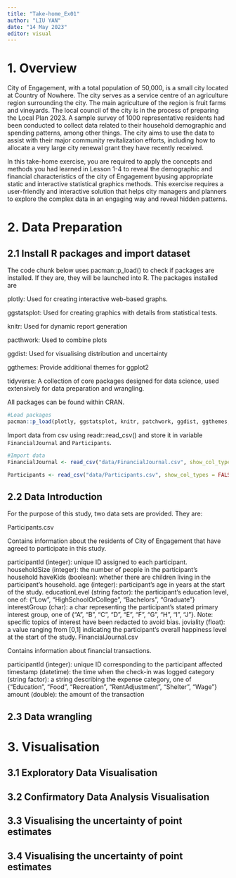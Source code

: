 ```yaml
---
title: "Take-home_Ex01"
author: "LIU YAN"
date: "14 May 2023"
editor: visual
---
```


# 1. Overview

City of Engagement, with a total population of 50,000, is a small city located at Country of Nowhere. The city serves as a service centre of an agriculture region surrounding the city. The main agriculture of the region is fruit farms and vineyards. The local council of the city is in the process of preparing the Local Plan 2023. A sample survey of 1000 representative residents had been conducted to collect data related to their household demographic and spending patterns, among other things. The city aims to use the data to assist with their major community revitalization efforts, including how to allocate a very large city renewal grant they have recently received.

In this take-home exercise, you are required to apply the concepts and methods you had learned in Lesson 1-4 to reveal the demographic and financial characteristics of the city of Engagement byusing appropriate static and interactive statistical graphics methods. This exercise requires a user-friendly and interactive solution that helps city managers and planners to explore the complex data in an engaging way and reveal hidden patterns.

# 2. Data Preparation

## 2.1  Install R packages and import dataset

The code chunk below uses pacman::p_load() to check if packages are installed. If they are, they will be launched into R. The packages installed are

plotly: Used for creating interactive web-based graphs.

ggstatsplot: Used for creating graphics with details from statistical tests.

knitr: Used for dynamic report generation

pacthwork: Used to combine plots

ggdist: Used for visualising distribution and uncertainty

ggthemes: Provide additional themes for ggplot2

tidyverse: A collection of core packages designed for data science, used extensively for data preparation and wrangling.

All packages can be found within CRAN.

```r
#Load packages
pacman::p_load(plotly, ggstatsplot, knitr, patchwork, ggdist, ggthemes, tidyverse)

```

Import data from csv using readr::read_csv() and store it in variable `FinancialJournal` and `Participants`.

```r
#Import data
FinancialJournal <- read_csv("data/FinancialJournal.csv", show_col_types = FALSE)

Participants <- read_csv("data/Participants.csv", show_col_types = FALSE)
```

## 2.2  Data Introduction

For the purpose of this study, two data sets are provided. They are:

Participants.csv

Contains information about the residents of City of Engagement that have agreed to participate in this study.

participantId (integer): unique ID assigned to each participant.
householdSize (integer): the number of people in the participant’s household
haveKids (boolean): whether there are children living in the participant’s household.
age (integer): participant’s age in years at the start of the study.
educationLevel (string factor): the participant’s education level, one of: {“Low”, “HighSchoolOrCollege”, “Bachelors”, “Graduate”}
interestGroup (char): a char representing the participant’s stated primary interest group, one of {“A”, “B”, “C”, “D”, “E”, “F”, “G”, “H”, “I”, “J”}. Note: specific topics of interest have been redacted to avoid bias.
joviality (float): a value ranging from [0,1] indicating the participant’s overall happiness level at the start of the study.
FinancialJournal.csv

Contains information about financial transactions.

participantId (integer): unique ID corresponding to the participant affected
timestamp (datetime): the time when the check-in was logged
category (string factor): a string describing the expense category, one of {“Education”, “Food”, “Recreation”, “RentAdjustment”, “Shelter”, “Wage”}
amount (double): the amount of the transaction

## 2.3  Data wrangling



# 3. Visualisation

## 3.1 Exploratory Data Visualisation
## 3.2 Confirmatory Data Analysis Visualisation
## 3.3 Visualising the uncertainty of point estimates
## 3.4 Visualising the uncertainty of point estimates